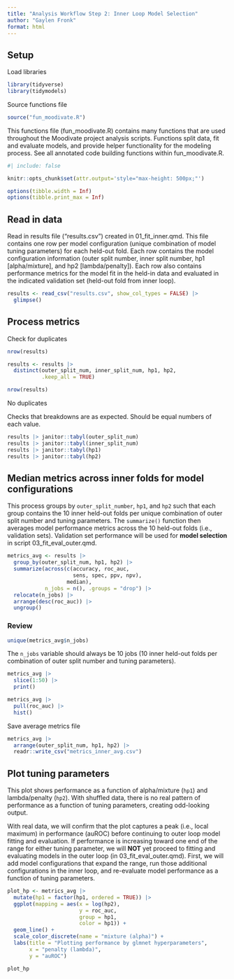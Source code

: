 ```yaml
---
title: "Analysis Workflow Step 2: Inner Loop Model Selection"
author: "Gaylen Fronk"
format: html
---
```


## Setup

Load libraries
```r
library(tidyverse)
library(tidymodels)
```

Source functions file
```r
source("fun_moodivate.R")
```
This functions file (fun_moodivate.R) contains many functions that are used throughout the Moodivate project analysis scripts. Functions split data, fit and evaluate models, and provide helper functionality for the modeling process. See all annotated code building functions within fun_moodivate.R.

```r
#| include: false

knitr::opts_chunk$set(attr.output='style="max-height: 500px;"')

options(tibble.width = Inf)
options(tibble.print_max = Inf)
```

## Read in data

Read in results file ("results.csv") created in 01_fit_inner.qmd. This file contains one row per model configuration (unique combination of model tuning parameters) for each held-out fold. Each row contains the model configuration information (outer split number, inner split number, hp1 [alpha/mixture], and hp2 [lambda/penalty]). Each row also contains performance metrics for the model fit in the held-in data and evaluated in the indicated validation set (held-out fold from inner loop). 

```r
results <- read_csv("results.csv", show_col_types = FALSE) |> 
  glimpse()
```

## Process metrics

Check for duplicates
```r
nrow(results)

results <- results |> 
  distinct(outer_split_num, inner_split_num, hp1, hp2,
           .keep_all = TRUE)

nrow(results)
```
No duplicates

Checks that breakdowns are as expected. Should be equal numbers of each value.
```r
results |> janitor::tabyl(outer_split_num) 
results |> janitor::tabyl(inner_split_num) 
results |> janitor::tabyl(hp1) 
results |> janitor::tabyl(hp2) 
```

## Median metrics across inner folds for model configurations

This process groups by `outer_split_number`, `hp1`, and `hp2` such that each group contains the 10 inner held-out folds per unique combination of outer split number and tuning parameters. The `summarize()` function then averages model performance metrics across the 10 held-out folds (i.e., validation sets). Validation set performance will be used for **model selection** in script 03_fit_eval_outer.qmd. 

```r
metrics_avg <- results |> 
  group_by(outer_split_num, hp1, hp2) |> 
  summarize(across(c(accuracy, roc_auc,
                     sens, spec, ppv, npv),
                   median),
            n_jobs = n(), .groups = "drop") |> 
  relocate(n_jobs) |> 
  arrange(desc(roc_auc)) |> 
  ungroup()
```

### Review
```r
unique(metrics_avg$n_jobs)
```

The `n_jobs` variable should always be 10 jobs (10 inner held-out folds per combination of outer split number and tuning parameters). 

```r
metrics_avg |> 
  slice(1:50) |> 
  print()

metrics_avg |> 
  pull(roc_auc) |> 
  hist()
```

Save average metrics file
```r
metrics_avg |> 
  arrange(outer_split_num, hp1, hp2) |> 
  readr::write_csv("metrics_inner_avg.csv")
```

## Plot tuning parameters

This plot shows performance as a function of alpha/mixture (`hp1`) and lambda/penalty (`hp2`). With shuffled data, there is no real pattern of performance as a function of tuning parameters, creating odd-looking output.

With real data, we will confirm that the plot captures a peak (i.e., local maximum) in performance (auROC) before continuing to outer loop model fitting and evaluation. If performance is increasing toward one end of the range for either tuning parameter, we will **NOT** yet proceed to fitting and evaluating models in the outer loop (in 03_fit_eval_outer.qmd). First, we will add model configurations that expand the range, run those additional configurations in the inner loop, and re-evaluate model performance as a function of tuning parameters. 

```r
plot_hp <- metrics_avg |> 
  mutate(hp1 = factor(hp1, ordered = TRUE)) |> 
  ggplot(mapping = aes(x = log(hp2),
                       y = roc_auc,
                       group = hp1,
                       color = hp1)) +
  geom_line() +
  scale_color_discrete(name = "mixture (alpha)") +
  labs(title = "Plotting performance by glmnet hyperparameters",
       x = "penalty (lambda)",
       y = "auROC")

plot_hp
```

